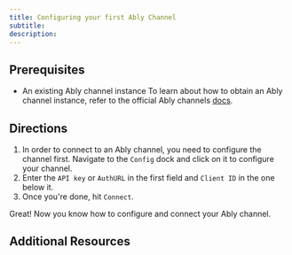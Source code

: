 ```yaml
---
title: Configuring your first Ably Channel
subtitle:
description:
---
```


## Prerequisites

- An existing Ably channel instance
To learn about how to obtain an Ably channel instance, refer to the official Ably channels [docs](https://www.ably.io/documentation/realtime/channels).

## Directions

1. In order to connect to an Ably channel, you need to configure the channel first. Navigate to the `Config` dock and click on it to configure your channel.
2. Enter the `API key` or `AuthURL` in the first field and `Client ID` in the one below it.
3. Once you're done, hit `Connect`.

Great! Now you know how to configure and connect your Ably channel.

## Additional Resources
